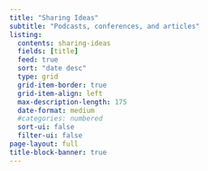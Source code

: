 ```yaml
---
title: "Sharing Ideas"
subtitle: "Podcasts, conferences, and articles" 
listing:
  contents: sharing-ideas
  fields: [title]
  feed: true
  sort: "date desc"
  type: grid
  grid-item-border: true
  grid-item-align: left
  max-description-length: 175
  date-format: medium
  #categories: numbered
  sort-ui: false
  filter-ui: false
page-layout: full
title-block-banner: true
---
```

